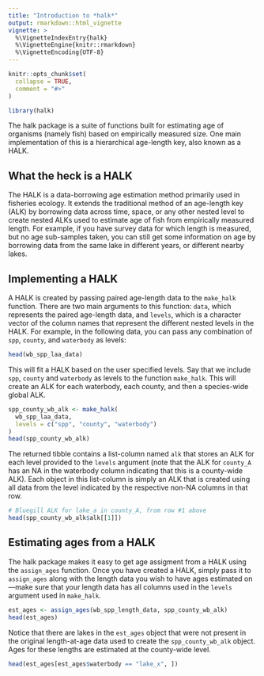 ```yaml
---
title: "Introduction to *halk*"
output: rmarkdown::html_vignette
vignette: >
  %\VignetteIndexEntry{halk}
  %\VignetteEngine{knitr::rmarkdown}
  %\VignetteEncoding{UTF-8}
---
```


```r
knitr::opts_chunk$set(
  collapse = TRUE,
  comment = "#>"
)
```

```r
library(halk)
```

The halk package is a suite of functions built for estimating age of organisms (namely fish) based on empirically measured size. One main implementation of this is a hierarchical age-length key, also known as a HALK.

## What the heck is a HALK

The HALK is a data-borrowing age estimation method primarily used in fisheries ecology. It extends the traditional method of an age-length key (ALK) by borrowing data across time, space, or any other nested level to create nested ALKs used to estimate age of fish from empirically measured length. For example, if you have survey data for which length is measured, but no age sub-samples taken, you can still get some information on age by borrowing data from the same lake in different years, or different nearby lakes.

## Implementing a HALK

A HALK is created by passing paired age-length data to the `make_halk` function. There are two main arguments to this function: `data`, which represents the paired age-length data, and `levels`, which is a character vector of the column names that represent the different nested levels in the HALK. For example, in the following data, you can pass any combination of `spp`, `county`, and `waterbody` as levels:

```r
head(wb_spp_laa_data)
```

This will fit a HALK based on the user specified levels. Say that we include `spp`, `county` and `waterbody` as levels to the function `make_halk`. This will create an ALK for each waterbody, each county, and then a species-wide global ALK.

```r
spp_county_wb_alk <- make_halk(
  wb_spp_laa_data, 
  levels = c("spp", "county", "waterbody")
)
head(spp_county_wb_alk)
```

The returned tibble contains a list-column named `alk` that stores an ALK for each level provided to the `levels` argument (note that the ALK for `county_A` has an NA in the waterbody column indicating that this is a county-wide ALK). Each object in this list-column is simply an ALK that is created using all data from the level indicated by the respective non-NA columns in that row.

```r
# Bluegill ALK for lake_a in county_A, from row #1 above
head(spp_county_wb_alk$alk[[1]])
```

## Estimating ages from a HALK

The halk package makes it easy to get age assigment from a HALK using the `assign_ages` function. Once you have created a HALK, simply pass it to `assign_ages` along with the length data you wish to have ages estimated on---make sure that your length data has all columns used in the `levels` argument used in `make_halk`.

```r
est_ages <- assign_ages(wb_spp_length_data, spp_county_wb_alk)
head(est_ages)
```

Notice that there are lakes in the `est_ages` object that were not present in the original length-at-age data used to create the `spp_county_wb_alk` object. Ages for these lengths are estimated at the county-wide level.

```r
head(est_ages[est_ages$waterbody == "lake_x", ])
```
